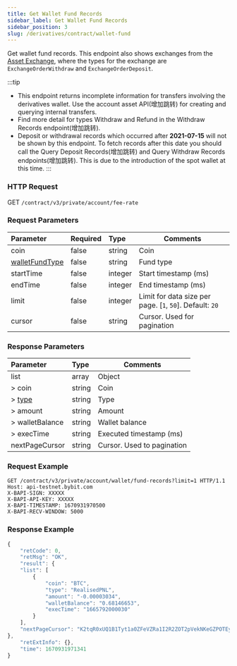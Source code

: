 ```yaml
---
title: Get Wallet Fund Records
sidebar_label: Get Wallet Fund Records
sidebar_position: 3
slug: /derivatives/contract/wallet-fund
---
```



Get wallet fund records. This endpoint also shows exchanges from the <a href="https://www.bybit.com/user/assets/records/trade/exchange">Asset Exchange</a>, where the types for the exchange are `ExchangeOrderWithdraw` and `ExchangeOrderDeposit`.

:::tip
* This endpoint returns incomplete information for transfers involving the derivatives wallet. Use the account asset API(增加跳转) for creating and querying internal transfers.
* Find more detail for types Withdraw and Refund in the Withdraw Records endpoint(增加跳转).
* Deposit or withdrawal records which occurred after **2021-07-15** will not be shown by this endpoint. To fetch records after this date you should call the Query Deposit Records(增加跳转) and Query Withdraw Records endpoints(增加跳转). This is due to the introduction of the spot wallet at this time.
:::


### HTTP Request
GET `/contract/v3/private/account/fee-rate`

### Request Parameters
| Parameter | Required | Type | Comments|
|:----- |:-------|:-----|------ |
|coin |false |string |Coin |
|[walletFundType](../enum#walletfundtype) |false |string |Fund type |
|startTime |false |integer |Start timestamp (ms)|
|endTime |false |integer |End timestamp (ms)|
|limit |false |integer |Limit for data size per page. [`1`, `50`]. Default: `20`|
|cursor |false |string |Cursor. Used for pagination|

### Response Parameters
| Parameter | Type | Comments|
|:----- |:-----|------ |
|list |array |Object |
|> coin |string |Coin |
|> [type](../enum#walletfundtype) |string |Type |
|> amount |string |Amount |
|> walletBalance |string |Wallet balance |
|> execTime |string |Executed timestamp (ms) |
|nextPageCursor |string |Cursor. Used to pagination|

### Request Example

<Tabs>
<TabItem value="console" label="console">

```http
GET /contract/v3/private/account/wallet/fund-records?limit=1 HTTP/1.1
Host: api-testnet.bybit.com
X-BAPI-SIGN: XXXXX
X-BAPI-API-KEY: XXXXX
X-BAPI-TIMESTAMP: 1670931970500
X-BAPI-RECV-WINDOW: 5000
```

</TabItem>
</Tabs>

### Response Example

<Tabs>
<TabItem value="js response" label="response">

```javascript
{
    "retCode": 0,
    "retMsg": "OK",
    "result": {
    "list": [
        {
            "coin": "BTC",
            "type": "RealisedPNL",
            "amount": "-0.00003034",
            "walletBalance": "0.68146653",
            "execTime": "1665792000030"
        }
    ],
    "nextPageCursor": "K2tqR0xUQ1B1Tyt1a0ZFeVZRa1I2R2ZOT2pVekNKeGZPOTEyWFNpeXd1ejRmRTFoUkhabnVKVlRBNnFtZGk0dlBhRThLdFNHTGxFdWJGQVFMdXBnZ29Bb3JmSDlkczZHV1p1V1JoZmc2dnlRc1VMZ1ZVYlRXeW51ZUVBT3QycjlYSml3alNZampKTHdrdDJzSzFWdnlWK0djRklqczB1M0JYN04wVXltV0ljPQ=="
},
    "retExtInfo": {},
    "time": 1670931971341
}
```
</TabItem>
</Tabs>
